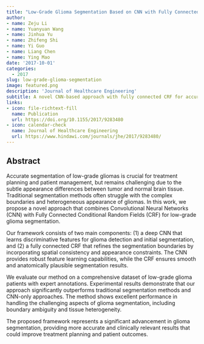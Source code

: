 ```yaml
---
title: "Low-Grade Glioma Segmentation Based on CNN with Fully Connected CRF"
author: 
- name: Zeju Li
- name: Yuanyuan Wang
- name: Jinhua Yu
- name: Zhifeng Shi
- name: Yi Guo
- name: Liang Chen
- name: Ying Mao
date: '2017-10-01'
categories:
  - 2017
slug: low-grade-glioma-segmentation
image: featured.png
description: 'Journal of Healthcare Engineering'
subtitle: A novel CNN-based approach with fully connected CRF for accurate low-grade glioma segmentation in brain MRI.
links:
- icon: file-richtext-fill
  name: Publication
  url: https://doi.org/10.1155/2017/9283480
- icon: calendar-check
  name: Journal of Healthcare Engineering
  url: https://www.hindawi.com/journals/jhe/2017/9283480/
---
```


## Abstract

Accurate segmentation of low-grade gliomas is crucial for treatment planning and patient management, but remains challenging due to the subtle appearance differences between tumor and normal brain tissue. Traditional segmentation methods often struggle with the complex boundaries and heterogeneous appearance of gliomas. In this work, we propose a novel approach that combines Convolutional Neural Networks (CNN) with Fully Connected Conditional Random Fields (CRF) for low-grade glioma segmentation.

Our framework consists of two main components: (1) a deep CNN that learns discriminative features for glioma detection and initial segmentation, and (2) a fully connected CRF that refines the segmentation boundaries by incorporating spatial consistency and appearance constraints. The CNN provides robust feature learning capabilities, while the CRF ensures smooth and anatomically plausible segmentation results.

We evaluate our method on a comprehensive dataset of low-grade glioma patients with expert annotations. Experimental results demonstrate that our approach significantly outperforms traditional segmentation methods and CNN-only approaches. The method shows excellent performance in handling the challenging aspects of glioma segmentation, including boundary ambiguity and tissue heterogeneity.

The proposed framework represents a significant advancement in glioma segmentation, providing more accurate and clinically relevant results that could improve treatment planning and patient outcomes. 